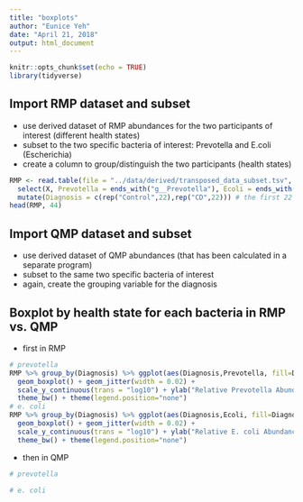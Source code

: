```yaml
---
title: "boxplots"
author: "Eunice Yeh"
date: "April 21, 2018"
output: html_document
---
```


```r
knitr::opts_chunk$set(echo = TRUE)
library(tidyverse)
```

## Import RMP dataset and subset
- use derived dataset of RMP abundances for the two participants of interest (different health states)
- subset to the two specific bacteria of interest: Prevotella and E.coli (Escherichia)
- create a column to group/distinguish the two participants (health states)

```r
RMP <- read.table(file = "../data/derived/transposed_data_subset.tsv", sep = '\t', header = TRUE) %>% 
  select(X, Prevotella = ends_with("g__Prevotella"), Ecoli = ends_with("g__Escherichia")) %>%
  mutate(Diagnosis = c(rep("Control",22),rep("CD",22))) # the first 22 samples are for H4023 (control), rest are for H4015 (CD)
head(RMP, 44)
```

## Import QMP dataset and subset
- use derived dataset of QMP abundances (that has been calculated in a separate program)
- subset to the same two specific bacteria of interest
- again, create the grouping variable for the diagnosis


## Boxplot by health state for each bacteria in RMP vs. QMP

- first in RMP

```r
# prevotella
RMP %>% group_by(Diagnosis) %>% ggplot(aes(Diagnosis,Prevotella, fill=Diagnosis), group=disease) + 
  geom_boxplot() + geom_jitter(width = 0.02) + 
  scale_y_continuous(trans = "log10") + ylab("Relative Prevotella Abundance (RMP)") +
  theme_bw() + theme(legend.position="none")
# e. coli
RMP %>% group_by(Diagnosis) %>% ggplot(aes(Diagnosis,Ecoli, fill=Diagnosis), group=disease) + 
  geom_boxplot() + geom_jitter(width = 0.02) + 
  scale_y_continuous(trans = "log10") + ylab("Relative E. coli Abundance (RMP)") +
  theme_bw() + theme(legend.position="none")
```

- then in QMP

```r
# prevotella

# e. coli

```

